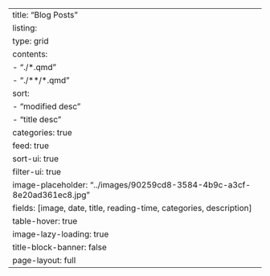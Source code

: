 ---
title: "Blog Posts"
listing:
  type: grid
  contents:
    - "./*.qmd"
    - "./**/*.qmd"
  sort:
    - "modified desc"
    - "title desc"
  categories: true
  feed: true
  sort-ui: true
  filter-ui: true
  image-placeholder: "../images/90259cd8-3584-4b9c-a3cf-8e20ad361ec8.jpg"
  fields: [image, date, title, reading-time, categories, description]
  table-hover: true
  image-lazy-loading: true
title-block-banner: false
page-layout: full
---